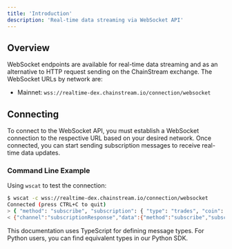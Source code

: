```yaml
---
title: 'Introduction'
description: 'Real-time data streaming via WebSocket API'
---
```


## Overview

WebSocket endpoints are available for real-time data streaming and as an alternative to HTTP request sending on the ChainStream exchange. The WebSocket URLs by network are:

* Mainnet: `wss://realtime-dex.chainstream.io/connection/websocket`

## Connecting

To connect to the WebSocket API, you must establish a WebSocket connection to the respective URL based on your desired network. Once connected, you can start sending subscription messages to receive real-time data updates.

### Command Line Example

Using `wscat` to test the connection:

```bash
$ wscat -c wss://realtime-dex.chainstream.io/connection/websocket
Connected (press CTRL+C to quit)
> { "method": "subscribe", "subscription": { "type": "trades", "coin": "SOL" } }
< {"channel":"subscriptionResponse","data":{"method":"subscribe","subscription":{"type":"trades","coin":"SOL"}}}
```

<Note>
This documentation uses TypeScript for defining message types. For Python users, you can find equivalent types in our Python SDK.
</Note> 